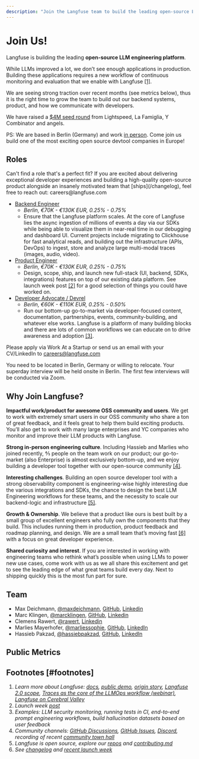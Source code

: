 ```yaml
---
description: "Join the Langfuse team to build the leading open-source LLM engineering platform"
---
```


# Join Us!

Langfuse is building the leading **open-source LLM engineering platform**.

While LLMs improved a lot, we don’t see enough applications in production. Building these applications requires a new workflow of continuous monitoring and evaluation that we enable with Langfuse [[1]](#footnotes).

We are seeing strong traction over recent months (see metrics below), thus it is the right time to grow the team to build out our backend systems, product, and how we communicate with developers.

We have raised a [$4M seed round](/blog/announcing-our-seed-round) from Lightspeed, La Famiglia, Y Combinator and angels.

PS: We are based in Berlin (Germany) and work [in person](https://www.linkedin.com/posts/rawert_why-we-decided-to-build-langfuse-in-person-activity-7150905769528385536-yuqi). Come join us build one of the most exciting open source devtool companies in Europe!

## Roles

<Callout type="info">
  Can't find a role that's a perfect fit? If you are excited about delivering
  exceptional developer experiences and building a high-quality open-source
  product alongside an insanely motivated team that [ships](/changelog), feel
  free to reach out: careers@langfuse.com
</Callout>

- [Backend Engineer](https://www.ycombinator.com/companies/langfuse/jobs/mnrdwla-backend-engineer)
  - _Berlin, €70K - €130K EUR, 0.25% - 0.75%_
  - Ensure that the Langfuse platform scales. At the core of Langfuse lies the async ingestion of millions of events a day via our SDKs while being able to visualize them in near-real time in our debugging and dashboard UI. Current projects include migrating to Clickhouse for fast analytical reads, and building out the infrastructure (APIs, DevOps) to ingest, store and analyze large multi-modal traces (images, audio, video).
- [Product Engineer](https://www.ycombinator.com/companies/langfuse/jobs/aAvmoFB-product-engineer)
  - _Berlin, €70K - €130K EUR, 0.25% - 0.75%_
  - Design, scope, ship, and launch new full-stack (UI, backend, SDKs, integrations) features on top of our existing data platform. See launch week post [[2]](#footnotes) for a good selection of things you could have worked on.
- [Developer Advocate / Devrel](https://www.ycombinator.com/companies/langfuse/jobs/uHysbKH-developer-advocate-devrel)
  - _Berlin, €60K - €110K EUR, 0.25% - 0.50%_
  - Run our bottom-up go-to-market via developer-focused content, documentation, partnerships, events, community-building, and whatever else works. Langfuse is a platform of many building blocks and there are lots of common workflows we can educate on to drive awareness and adoption [[3]](#footnotes).

Please apply via Work At a Startup or send us an email with your CV/LinkedIn to careers@langfuse.com

You need to be located in Berlin, Germany or willing to relocate. Your superday interview will be held onsite in Berlin. The first few interviews will be conducted via Zoom.

## Why Join Langfuse?

**Impactful work/product for awesome OSS community and users**. We get to work with extremely smart users in our OSS community who share a ton of great feedback, and it feels great to help them build exciting products. You’ll also get to work with many large enterprises and YC companies who monitor and improve their LLM products with Langfuse.

**Strong in-person engineering culture**. Including Hassieb and Marlies who joined recently, ⅘ people on the team work on our product; our go-to-market (also Enterprise) is almost exclusively bottom-up, and we enjoy building a developer tool together with our open-source community [[4]](#footnotes).

**Interesting challenges**. Building an open source developer tool with a strong observability component is engineering-wise highly interesting due the various integrations and SDKs, the chance to design the best LLM Engineering workflows for these teams, and the necessity to scale our backend-logic and infrastructure [[5]](#footnotes).

**Growth & Ownership**. We believe that a product like ours is best built by a small group of excellent engineers who fully own the components that they build. This includes running them in production, product feedback and roadmap planning, and design. We are a small team that’s moving fast [[6]](#footnotes) with a focus on great developer experience.

**Shared curiosity and interest**. If you are interested in working with engineering teams who rethink what’s possible when using LLMs to power new use cases, come work with us as we all share this excitement and get to see the leading edge of what great teams build every day. Next to shipping quickly this is the most fun part for sure.

## Team

- Max Deichmann, [@maxdeichmann](https://x.com/maxdeichmann), [GitHub](https://github.com/maxdeichmann), [Linkedin](https://www.linkedin.com/in/maxdeichmann/)
- Marc Klingen, [@marcklingen](https://x.com/marcklingen), [GitHub](https://github.com/marcklingen), [Linkedin](https://www.linkedin.com/in/marcklingen/)
- Clemens Rawert, [@rawert](https://x.com/rawert), [Linkedin](https://www.linkedin.com/in/rawert/)
- Marlies Mayerhofer, [@marliessophie](https://x.com/marliessophie), [GitHub](https://github.com/marliessophie), [LinkedIn](https://www.linkedin.com/in/marlies-mayerhofer/)
- Hassieb Pakzad, [@hassiebpakzad](https://x.com/hassiebpakzad), [GitHub](https://github.com/hassiebp), [LinkedIn](https://www.linkedin.com/in/hassieb/)

## Public Metrics


<PublicMetrics />

## Footnotes [#footnotes]

1. _Learn more about Langfuse: [docs](https://langfuse.com/docs), [public demo](https://langfuse.com/demo), [origin story](https://langfuse.com/blog/announcing-our-seed-round), [Langfuse 2.0 scope](https://langfuse.com/blog/2024-04-introducing-langfuse-2.0), [Traces as the core of the LLMOps workflow (webinar)](/guides/videos/webinar-observability-llm-systems), [Langfuse on Cerebral Valley](https://cerebralvalley.ai/blog/langfuse-yc-w23-the-open-source-llm-engineering-platform-19EFOhmZ4RkRoE4LDUn8og)_
2. _Launch week [post](https://langfuse.com/blog/launch-week-1)_
3. _Examples: LLM security monitoring, running tests in CI, end-to-end prompt engineering workflows, build hallucination datasets based on user feedback_
4. _Community channels: [GitHub Discussions](https://github.com/orgs/langfuse/discussions), [GitHub Issues](https://github.com/langfuse/langfuse/issues), [Discord](https://langfuse.com/discord), recording of recent [community town hall](https://www.youtube.com/watch?v=WGERHcRnBYQ)_
5. _Langfuse is open source, explore our [repos](https://github.com/langfuse) and [contributing.md](https://github.com/langfuse/langfuse/blob/main/CONTRIBUTING.md)_
6. _See [changelog](https://langfuse.com/changelog) and [recent launch week](https://langfuse.com/blog/launch-week-1)_
